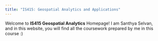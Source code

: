 ```yaml
---
title: "IS415: Geospatial Analytics and Applications"
---
```


Welcome to **IS415 Geospatial Analytics** Homepage! I am Santhya Selvan, and in this website, you will find all the coursework prepared by me in this course :)
